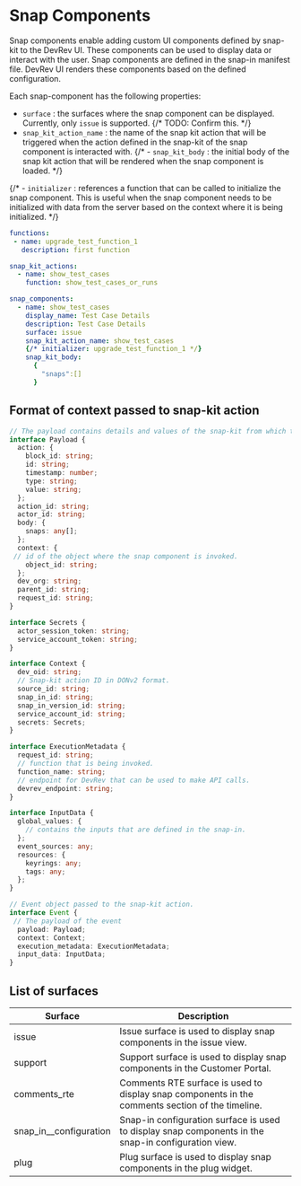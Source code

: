 # Snap Components

Snap components enable adding custom UI components defined by snap-kit to the DevRev UI.
These components can be used to display data or interact with the user.
Snap components are defined in the snap-in manifest file. DevRev UI renders these components based on the defined configuration.

Each snap-component has the following properties:

- `surface` : the surfaces where the snap component can be displayed. Currently, only `issue` is supported. {/* TODO: Confirm this. */}
- `snap_kit_action_name` : the name of the snap kit action that will be triggered when the action defined in the snap-kit of the snap component is interacted with.
{/* - `snap_kit_body` : the initial body of the snap kit action that will be rendered when the snap component is loaded. */}

{/* - `initializer` : references a function that can be called to initialize the snap component. This is useful when the snap component needs to be initialized with data from the server based on the context where it is being initialized. */}

```yaml
functions:
 - name: upgrade_test_function_1
   description: first function

snap_kit_actions:
  - name: show_test_cases
    function: show_test_cases_or_runs

snap_components:
  - name: show_test_cases
    display_name: Test Case Details
    description: Test Case Details
    surface: issue
    snap_kit_action_name: show_test_cases
    {/* initializer: upgrade_test_function_1 */}
    snap_kit_body:
      {
        "snaps":[]
      }
```

## Format of context passed to snap-kit action

```typescript
// The payload contains details and values of the snap-kit from which the action was invoked.
interface Payload {
  action: {
    block_id: string;
    id: string;
    timestamp: number;
    type: string;
    value: string;
  };
  action_id: string;
  actor_id: string;
  body: {
    snaps: any[];
  };
  context: {
 // id of the object where the snap component is invoked.
    object_id: string;
  };
  dev_org: string;
  parent_id: string;
  request_id: string;
}

interface Secrets {
  actor_session_token: string;
  service_account_token: string;
}

interface Context {
  dev_oid: string;
  // Snap-kit action ID in DONv2 format.
  source_id: string;
  snap_in_id: string;
  snap_in_version_id: string;
  service_account_id: string;
  secrets: Secrets;
}

interface ExecutionMetadata {
  request_id: string;
  // function that is being invoked.
  function_name: string;
  // endpoint for DevRev that can be used to make API calls.
  devrev_endpoint: string;
}

interface InputData {
  global_values: {
    // contains the inputs that are defined in the snap-in.
  };
  event_sources: any;
  resources: {
    keyrings: any;
    tags: any;
  };
}

// Event object passed to the snap-kit action.
interface Event {
 // The payload of the event
  payload: Payload;
  context: Context;
  execution_metadata: ExecutionMetadata;
  input_data: InputData;
}
```

## List of surfaces

| Surface                 | Description                                                                                   |
|-------------------------|-----------------------------------------------------------------------------------------------|
| issue                   | Issue surface is used to display snap components in the issue view.                           |
| support                 | Support surface is used to display snap components in the Customer Portal.                    |
| comments_rte            | Comments RTE surface is used to display snap components in the comments section of the timeline. |
| snap_in__configuration  | Snap-in configuration surface is used to display snap components in the snap-in configuration view. |
| plug                    | Plug surface is used to display snap components in the plug widget.                           |

